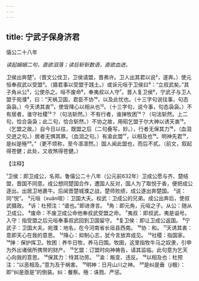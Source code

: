 ```yaml
---
---
---
```

title: 宁武子保身济君
---



僖公二十八年

*读起嫋嫋二句，直欲泪落；读后斩斩数语，直欲血迸。*

卫侯出奔楚¹，（晋文公伐卫，卫侯请盟，晋弗许。卫人出其君以说²，遂奔。）使元恒奉叔武以受盟³。（摄君事以受盟于践土。）或诉元咺于卫侯曰⁴：“立叔武矣。”其子角从公⁵，公使杀之。咺不废命⁶，奉夷叔以人守⁷。晋人复卫侯⁸，宁武子与卫人盟于宛濮⁹，曰：“天祸卫国，君臣不协¹⁰，以及此忧也。（十三字句说往事，句态袅袅。）今天诱其衷¹¹，使皆降心以相从也¹²。（十三字句，说今事，句态袅袅。）不有居者，谁守社稷¹³？（句法斩然。）不有行者，谁掸牧困¹⁴？（句法斩然。上二句，恰合袅袅；此二句，恰合斩然。）不协之故，用昭乞盟于尔大神以诱天衷¹⁵。（乞盟之故。）自今日以往，既盟之后（二句叠写，妙。），行者无保其力¹⁶，（血泪交迸之句。）居者无惧其罪。（血泪之句。）有渝此盟¹⁷，以相及也¹⁸。明神先君¹⁹，是纠是殛²⁰。”（更不烦称，至今凛凛然。）国人闻此盟也，而后不贰。（前文，叙起得苍健；此处，又收煞得苍健。）

【注释】

¹卫侯：即卫成公，名郑。鲁僖公二十八年（公元前632年）卫成公愿与齐、楚结盟，晋国不同意。成公想同楚国合作，遭国人反对，国人为了取悦于香，便把成公逐出。出居卫地裹牛。后闻晋楚城濮之战，楚师败绩，成公遂出奔楚国。
²说：同“悦”。
³元咺（xuān喧）：卫国大夫。权武：卫成公的兄弟。成公出奔后，使叔武摄政。
⁴诉：杜预注：“谱也。”即进谗言。
⁵角：即元角，元咺之子。从公：随从卫成公。
⁶废命：不废卫成公命他奉叔武受盟之命。
⁷夷叔：即叔武，夷是谥号。入守：指受盟之后元咺奉事叔武回到卫国留守。
⁸复卫侯：即让卫成公返国。
⁹宁武子：卫国大夫。宛濮：地名，在今河南省长垣县西南。
¹⁰协：和。
¹¹天诱其衷：意即天心在我的意思。
¹²降心：抑制心志，犹今言放弃成见。
¹³社稷：指国家。
¹⁴掸：保护挥卫。牧困：养牛日牧，养马日围。牧圉，这里指牧牛马之奴隶，引申为外出诸侯所携带的财产。
¹⁵乞盟：订盟时向神祷告，请其监临。此句意为乞天心向我的意思。
¹⁶保其力：恃其功劳。
¹⁷渝：叛变、违反。
¹⁸以相及也：杜预注：“以恶相及。”意为及于祸害。
¹⁹明神：日月山川之神。
²⁰是纠是垂（jí极）：即“纠是亟是”的倒装。纠：餐察。殛：诛戮、严惩。